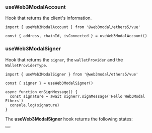 
### useWeb3ModalAccount

Hook that returns the client's information.

```tsx
import { useWeb3ModalAccount } from '@web3modal/ethers5/vue'

const { address, chainId, isConnected } = useWeb3ModalAccount()
```

### useWeb3ModalSigner

Hook that returns the `signer`, the `walletProvider` and the `WalletProviderType`.

```tsx
import { useWeb3ModalSigner } from '@web3modal/ethers5/vue'

const { signer } = useWeb3ModalSigner()

async function onSignMessage() {
  const signature = await signer?.signMessage('Hello Web3Modal Ethers')
  console.log(signature)
}
```

The **useWeb3ModalSigner** hook returns the following states:

<Table
  headers={['State', 'Description', 'Type']}
  data={[
    {
      variable: { code: 'signer' },
      description: 'The Signer object of the connected wallet.',
      type: { code: 'ethers.providers.JsonRpcSigner' }
    },
    {
      variable: { code: 'walletProvider' },
      description: 'A wallet provider instance, created with the ethers Web3Provider class.',
      type: { code: 'ethers.providers.Web3Provider' }
    },
    {
      variable: { code: 'WalletProviderType' },
      description: 'The wallet or protocol which the walletProvider was obtained from.',
      type: { code: "'walletConnect' | 'injected' | 'coinbaseWallet' | 'eip6963'" }
    }
  ]}
/>

<Button name="Learn More About Ethers" url="https://docs.ethers.org/v5/getting-started/#getting-started--contracts" />